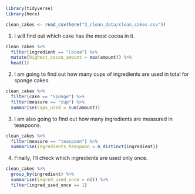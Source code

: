 

```r
library(tidyverse)
library(here) 

clean_cakes <- read_csv(here("3_clean_data/clean_cakes.csv"))
```


1. I will find out which cake has the most cocoa in it.

```r
clean_cakes %>% 
  filter(ingredient == "Cocoa") %>%
  mutate(highest_cocoa_amount = max(amount)) %>%
  head(1)
```


2. I am going to find out how many cups of ingredients are used in total for sponge cakes.

```r
clean_cakes %>%
  filter(cake == "Sponge") %>%
  filter(measure == "cup") %>%
  summarise(cups_used = sum(amount))
```

3. I am also going to find out how many ingredients are measured in teaspoons.

```r
clean_cakes %>%
  filter(measure == "teaspoon") %>%
  summarise(ingredients_teaspoon = n_distinct(ingredient))
```

4. Finally, I'll check which ingredients are used only once.

```r
clean_cakes %>%
  group_by(ingredient) %>%
  summarise(ingred_used_once = n()) %>% 
  filter(ingred_used_once == 1)
```







